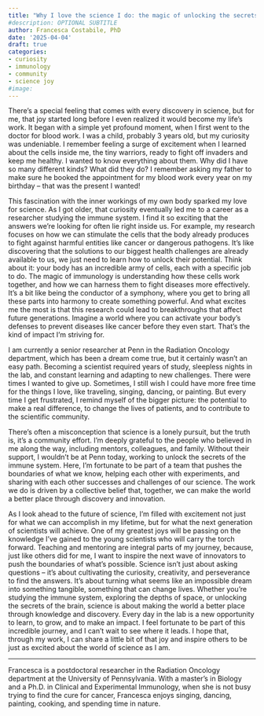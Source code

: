 ```yaml
---
title: "Why I love the science I do: the magic of unlocking the secrets of our bodies"
#description: OPTIONAL SUBTITLE
author: Francesca Costabile, PhD
date: '2025-04-04'
draft: true
categories:
- curiosity
- immunology
- community
- science joy
#image:
---
```


There's a special feeling that comes with every discovery in science, but for
me, that joy started long before I even realized it would become my life's work.
It began with a simple yet profound moment, when I first went to the doctor for
blood work. I was a child, probably 3 years old, but my curiosity was
undeniable. I remember feeling a surge of excitement when I learned about the
cells inside me, the tiny warriors, ready to fight off invaders and keep me
healthy. I wanted to know everything about them. Why did I have so many
different kinds? What did they do? I remember asking my father to make sure he
booked the appointment for my blood work every year on my birthday -- that was
the present I wanted!

This fascination with the inner workings of my own body sparked my love for
science. As I got older, that curiosity eventually led me to a career as a
researcher studying the immune system. I find it so exciting that the answers
we're looking for often lie right inside us. For example, my research focuses on
how we can stimulate the cells that the body already produces to fight against
harmful entities like cancer or dangerous pathogens. It's like discovering that
the solutions to our biggest health challenges are already available to us, we
just need to learn how to unlock their potential. Think about it: your body has
an incredible army of cells, each with a specific job to do. The magic of
immunology is understanding how these cells work together, and how we can
harness them to fight diseases more effectively. It's a bit like being the
conductor of a symphony, where you get to bring all these parts into harmony to
create something powerful. And what excites me the most is that this research
could lead to breakthroughs that affect future generations. Imagine a world
where you can activate your body's defenses to prevent diseases like cancer
before they even start. That's the kind of impact I'm striving for.

I am currently a senior researcher at Penn in the Radiation Oncology department,
which has been a dream come true, but it certainly wasn't an easy path. Becoming
a scientist required years of study, sleepless nights in the lab, and constant
learning and adapting to new challenges. There were times I wanted to give up.
Sometimes, I still wish I could have more free time for the things I love, like
traveling, singing, dancing, or painting. But every time I get frustrated, I
remind myself of the bigger picture: the potential to make a real difference, to
change the lives of patients, and to contribute to the scientific community.

There's often a misconception that science is a lonely pursuit, but the truth
is, it's a community effort.  I'm deeply grateful to the people who believed in
me along the way, including mentors, colleagues, and family. Without their
support, I wouldn't be at Penn today, working to unlock the secrets of the
immune system. Here, I'm fortunate to be part of a team that pushes the
boundaries of what we know, helping each other with experiments, and sharing
with each other successes and challenges of our science. The work we do is
driven by a collective belief that, together, we can make the world a better
place through discovery and innovation.

As I look ahead to the future of science, I'm filled with excitement not just
for what we can accomplish in my lifetime, but for what the next generation of
scientists will achieve. One of my greatest joys will be passing on the
knowledge I've gained to the young scientists who will carry the torch forward.
Teaching and mentoring are integral parts of my journey, because, just like
others did for me, I want to inspire the next wave of innovators to push the
boundaries of what's possible. Science isn't just about asking questions -- it's
about cultivating the curiosity, creativity, and perseverance to find the
answers. It's about turning what seems like an impossible dream into something
tangible, something that can change lives. Whether you're studying the immune
system, exploring the depths of space, or unlocking the secrets of the brain,
science is about making the world a better place through knowledge and
discovery. Every day in the lab is a new opportunity to learn, to grow, and to
make an impact. I feel fortunate to be part of this incredible journey, and I
can't wait to see where it leads. I hope that, through my work, I can share a
little bit of that joy and inspire others to be just as excited about the world
of science as I am.

<hr>

::: {.callout-note title="About the author" style="" icon=false}
Francesca is a postdoctoral researcher in the Radiation Oncology department at
the University of Pennsylvania. With a master's in Biology and a Ph.D. in
Clinical and Experimental Immunology, when she is not busy trying to find the
cure for cancer, Francesca enjoys singing, dancing, painting, cooking, and
spending time in nature.
:::

<!--![](AUTHOR-PHOTO.jpg)-->
